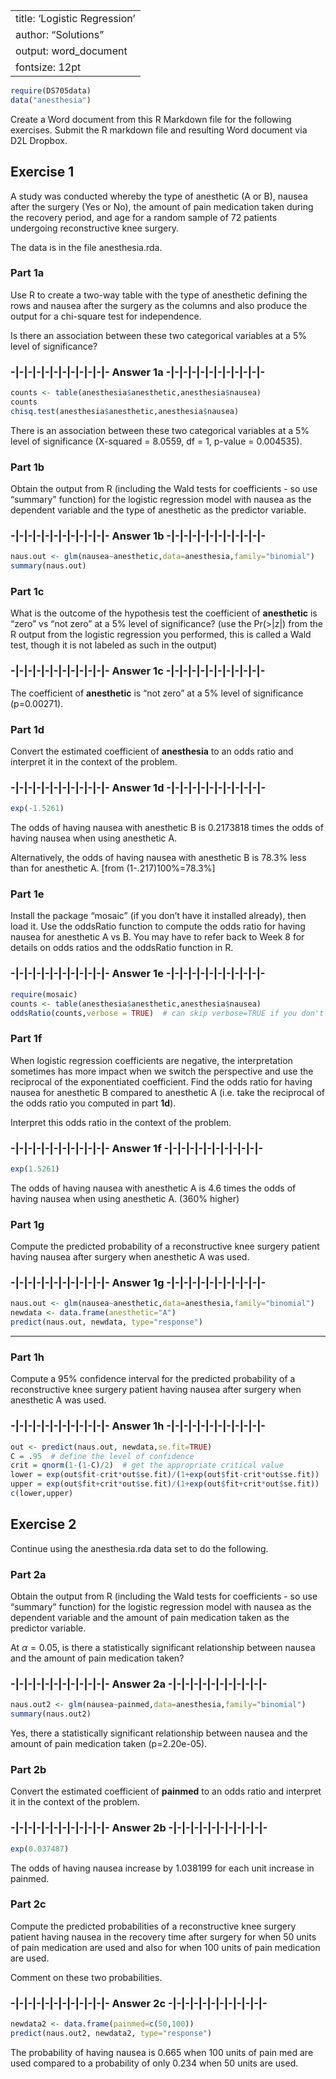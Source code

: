 
---
title: 'Logistic Regression'
author: "Solutions"
output: word_document
fontsize: 12pt
---

``` r
require(DS705data)
data("anesthesia")
```


Create a Word document from this R Markdown file for the following exercises.  Submit the R markdown file and resulting Word document via D2L Dropbox.   

## Exercise 1

A study was conducted whereby the type of anesthetic (A or B), nausea after the surgery (Yes or No), the amount of pain medication taken during the recovery period, and age for a random sample of 72 patients undergoing reconstructive knee surgery.  

The data is in the file anesthesia.rda.

### Part 1a

Use R to create a two-way table with the type of anesthetic defining the rows and nausea after the surgery as the columns and also produce the output for a chi-square test for independence.

Is there an association between these two categorical variables at a 5% level of significance?

### -|-|-|-|-|-|-|-|-|-|-|- Answer 1a -|-|-|-|-|-|-|-|-|-|-|-

```r
counts <- table(anesthesia$anesthetic,anesthesia$nausea)
counts
chisq.test(anesthesia$anesthetic,anesthesia$nausea)
```

There is an association between these two categorical variables at a 5% level of significance (X-squared = 8.0559, df = 1, p-value = 0.004535).

### Part 1b

Obtain the output from R (including the Wald tests for coefficients - so use "summary" function) for the logistic regression model with nausea as the dependent variable and the type of anesthetic as the predictor variable.

### -|-|-|-|-|-|-|-|-|-|-|- Answer 1b -|-|-|-|-|-|-|-|-|-|-|-

```r
naus.out <- glm(nausea~anesthetic,data=anesthesia,family="binomial")
summary(naus.out)
```

### Part 1c  

What is the outcome of the hypothesis test the coefficient of **anesthetic** is "zero" vs "not zero" at a 5% level of significance? (use the Pr(>|z|) from the R output from the logistic regression you performed, this is called a Wald test, though it is not labeled as such in the output)

### -|-|-|-|-|-|-|-|-|-|-|- Answer 1c -|-|-|-|-|-|-|-|-|-|-|-

The coefficient of **anesthetic** is "not zero" at a 5% level of significance (p=0.00271).

### Part 1d

Convert the estimated coefficient of **anesthesia** to an odds ratio and interpret it in the context of the problem.

### -|-|-|-|-|-|-|-|-|-|-|- Answer 1d -|-|-|-|-|-|-|-|-|-|-|-

```r
exp(-1.5261)
```

The odds of having nausea with anesthetic B is 0.2173818 times the odds of having nausea when using anesthetic A.

Alternatively, the odds of having nausea with anesthetic B is 78.3% less than for anesthetic A. [from (1-.217)100%=78.3%]

### Part 1e

Install the package "mosaic" (if you don't have it installed already), then load it.  Use the oddsRatio function to compute the odds ratio for having nausea for anesthetic A vs B.  You may have to refer back to Week 8 for details on odds ratios and the oddsRatio function in R.

### -|-|-|-|-|-|-|-|-|-|-|- Answer 1e -|-|-|-|-|-|-|-|-|-|-|-

```r
require(mosaic)
counts <- table(anesthesia$anesthetic,anesthesia$nausea)
oddsRatio(counts,verbose = TRUE)  # can skip verbose=TRUE if you don't want extra info
```

### Part 1f

When logistic regression coefficients are negative, the interpretation sometimes has more impact when we switch the perspective and use the reciprocal of the exponentiated coefficient.  Find the odds ratio for having nausea for anesthetic B compared to anesthetic A (i.e. take the reciprocal of the odds ratio you computed in part **1d**).  

Interpret this odds ratio in the context of the problem.

### -|-|-|-|-|-|-|-|-|-|-|- Answer 1f -|-|-|-|-|-|-|-|-|-|-|-

```r
exp(1.5261)
```

The odds of having nausea with anesthetic A is 4.6 times the odds of having nausea when using anesthetic A. (360% higher)

### Part 1g
    
Compute the predicted probability of a reconstructive knee surgery patient having nausea after surgery when anesthetic A was used.
    
### -|-|-|-|-|-|-|-|-|-|-|- Answer 1g -|-|-|-|-|-|-|-|-|-|-|-

```r
naus.out <- glm(nausea~anesthetic,data=anesthesia,family="binomial")
newdata <- data.frame(anesthetic="A")
predict(naus.out, newdata, type="response")
```

----

### Part 1h
    
Compute a 95% confidence interval for the predicted probability of a reconstructive knee surgery patient having nausea after surgery when anesthetic A was used.
    
### -|-|-|-|-|-|-|-|-|-|-|- Answer 1h -|-|-|-|-|-|-|-|-|-|-|-

```r
out <- predict(naus.out, newdata,se.fit=TRUE)
C = .95  # define the level of confidence
crit = qnorm(1-(1-C)/2)  # get the appropriate critical value
lower = exp(out$fit-crit*out$se.fit)/(1+exp(out$fit-crit*out$se.fit))
upper = exp(out$fit+crit*out$se.fit)/(1+exp(out$fit+crit*out$se.fit))
c(lower,upper)
```

## Exercise 2

Continue using the anesthesia.rda data set to do the following.

### Part 2a

Obtain the output from R (including the Wald tests for coefficients - so use "summary" function) for the logistic regression model with nausea as the dependent variable and the amount of pain medication taken as the predictor variable.  

At $\alpha = 0.05$, is there a statistically significant relationship between nausea and the amount of pain medication taken?

### -|-|-|-|-|-|-|-|-|-|-|- Answer 2a -|-|-|-|-|-|-|-|-|-|-|-

```r
naus.out2 <- glm(nausea~painmed,data=anesthesia,family="binomial")
summary(naus.out2)
```

Yes, there a statistically significant relationship between nausea and the amount of pain medication taken (p=2.20e-05).

### Part 2b  

Convert the estimated coefficient of **painmed** to an odds ratio and interpret it in the context of the problem.

### -|-|-|-|-|-|-|-|-|-|-|- Answer 2b -|-|-|-|-|-|-|-|-|-|-|-

```r
exp(0.037487)
```

The odds of having nausea increase by 1.038199 for each unit increase in painmed.

### Part 2c

Compute the predicted probabilities of a reconstructive knee surgery patient having nausea in the recovery time after surgery for when 50 units of pain medication are used and also for when 100 units of pain medication are used.

Comment on these two probabilities.

### -|-|-|-|-|-|-|-|-|-|-|- Answer 2c -|-|-|-|-|-|-|-|-|-|-|-

```r
newdata2 <- data.frame(painmed=c(50,100))
predict(naus.out2, newdata2, type="response")
```

The probability of having nausea is 0.665 when 100 units of pain med are used compared to a probability of only 0.234 when 50 units are used.


